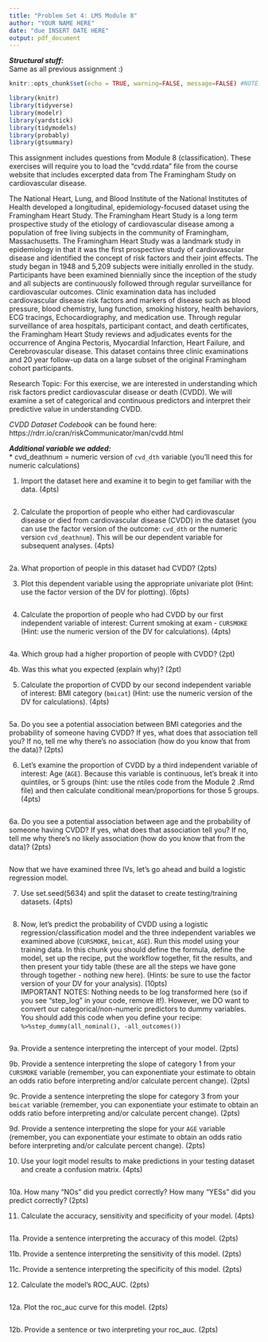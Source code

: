 ```yaml
---
title: "Problem Set 4: LMS Module 8"
author: "YOUR NAME HERE"
date: "due INSERT DATE HERE"
output: pdf_document
---
```


***Structural stuff:***      
Same as all previous assignment :)         

```r
knitr::opts_chunk$set(echo = TRUE, warning=FALSE, message=FALSE) #NOTE: adding warning=FALSE and message=FALSE here will suppress any warnings/messages from our final knit file. You should check these as you run your code, though, (before knitting) to be sure you know what R is telling you as you run your code.

library(knitr)
library(tidyverse)
library(modelr)
library(yardstick)
library(tidymodels)
library(probably)
library(gtsummary)
```

This assignment includes questions from Module 8 (classification). These exercises will require you to load the "cvdd.rdata" file from the course website that includes excerpted data from The Framingham Study on cardiovascular disease.

The National Heart, Lung, and Blood Institute of the National Institutes of Health developed a longitudinal, epidemiology-focused dataset using the Framingham Heart Study. The Framingham Heart Study is a long term prospective study of the etiology of cardiovascular disease among a population of free living subjects in the community of Framingham, Massachusetts. The Framingham Heart Study was a landmark study in epidemiology in that it was the first prospective study of cardiovascular disease and identified the concept of risk factors and their joint effects. The study began in 1948 and 5,209 subjects were initially enrolled in the study. Participants have been examined biennially since the inception of the study and all subjects are continuously followed through regular surveillance for cardiovascular outcomes. Clinic examination data has included cardiovascular disease risk factors and markers of disease such as blood pressure, blood chemistry, lung function, smoking history, health behaviors, ECG tracings, Echocardiography, and medication use. Through regular surveillance of area hospitals, participant contact, and death certificates, the Framingham Heart Study reviews and adjudicates events for the occurrence of Angina Pectoris, Myocardial Infarction, Heart Failure, and Cerebrovascular disease. This dataset contains three clinic examinations and 20 year follow-up data on a large subset of the original Framingham cohort participants.

Research Topic: For this exercise, we are interested in understanding which risk factors predict cardiovascular disease or death (CVDD). We will examine a set of categorical and continuous predictors and interpret their predictive value in understanding CVDD.

*CVDD Dataset Codebook* can be found here: https://rdrr.io/cran/riskCommunicator/man/cvdd.html                
                      
***Additional variable we added:***      
* cvd_deathnum = numeric version of `cvd_dth` variable (you'll need this for numeric calculations)

1. Import the dataset here and examine it to begin to get familiar with the data. (4pts)
```r

```

2. Calculate the proportion of people who either had cardiovascular disease or died from cardiovascular disease (CVDD) in the dataset (you can use the factor version of the outcome: `cvd_dth` or the numeric version `cvd_deathnum`). This will be our dependent variable for subsequent analyses. (4pts) 
```r

```

2a. What proportion of people in this dataset had CVDD? (2pts)




3. Plot this dependent variable using the appropriate univariate plot (Hint: use the factor version of the DV for plotting). (6pts)
```r

```


4. Calculate the proportion of people who had CVDD by our first independent variable of interest: Current smoking at exam - `CURSMOKE` (Hint: use the numeric version of the DV for calculations). (4pts)
```r

```


4a. Which group had a higher proportion of people with CVDD? (2pt) 



4b. Was this what you expected (explain why)? (2pt)



5. Calculate the proportion of CVDD by our second independent variable of interest: BMI category (`bmicat`) (Hint: use the numeric version of the DV for calculations). (4pts)
```r

```


5a. Do you see a potential association between BMI categories and the probability of someone having CVDD? If yes, what does that association tell you? If no, tell me why there's no association (how do you know that from the data)? (2pts)





6. Let's examine the proportion of CVDD by a third independent variable of interest: Age (`AGE`). Because this variable is continuous, let's break it into quintiles, or 5 groups (hint: use the ntiles code from the Module 2 .Rmd file) and then calculate conditional mean/proportions for those 5 groups. (4pts)
```r

```




6a. Do you see a potential association between age and the probability of someone having CVDD? If yes, what does that association tell you? If no, tell me why there's no likely association (how do you know that from the data)? (2pts)
```r

```


Now that we have examined three IVs, let's go ahead and build a logistic regression model. 

7. Use set.seed(5634) and split the dataset to create testing/training datasets. (4pts)
```r

```

8. Now, let's predict the probability of CVDD using a logistic regression/classification model and the three independent variables we examined above (`CURSMOKE`, `bmicat`, `AGE`). Run this model using your training data. In this chunk you should define the formula, define the model, set up the recipe, put the workflow together, fit the results, and then present your tidy table (these are all the steps we have gone through together - nothing new here). (Hints: be sure to use the factor version of your DV for your analysis). (10pts)                     
IMPORTANT NOTES: Nothing needs to be log transformed here (so if you see "step_log" in your code, remove it!). However, we DO want to convert our categorical/non-numeric predictors to dummy variables. You should add this code when you define your recipe:          
  `%>%step_dummy(all_nominal(), -all_outcomes())`
```r

```




9a. Provide a sentence interpreting the intercept of your model. (2pts)




9b. Provide a sentence interpreting the slope of category 1 from your `CURSMOKE` variable (remember, you can exponentiate your estimate to obtain an odds ratio before interpreting and/or calculate percent change). (2pts)




9c. Provide a sentence interpreting the slope for category 3 from your `bmicat` variable (remember, you can exponentiate your estimate to obtain an odds ratio before interpreting and/or calculate percent change). (2pts)




9d. Provide a sentence interpreting the slope for your `AGE` variable (remember, you can exponentiate your estimate to obtain an odds ratio before interpreting and/or calculate percent change). (2pts)




10. Use your logit model results to make predictions in your testing dataset and create a confusion matrix. (4pts)
```r

```


10a. How many "NOs" did you predict correctly? How many "YESs" did you predict correctly? (2pts)



11. Calculate the accuracy, sensitivity and specificity of your model. (4pts) 
```r

```

11a. Provide a sentence interpreting the accuracy of this model. (2pts)




11b. Provide a sentence interpreting the sensitivity of this model. (2pts)





11c. Provide a sentence interpreting the specificity of this model. (2pts)




12. Calculate the model's ROC_AUC. (2pts)
```r

```



12a. Plot the roc_auc curve for this model. (2pts)
```r

```


12b. Provide a sentence or two interpreting your roc_auc. (2pts)

